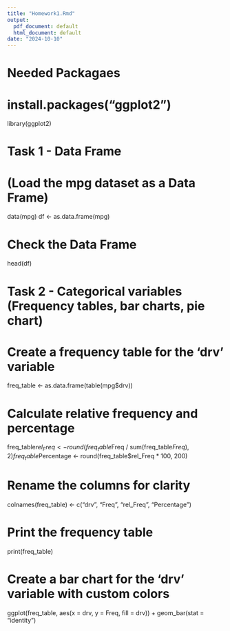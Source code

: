 ```yaml
---
title: "Homework1.Rmd"
output:
  pdf_document: default
  html_document: default
date: "2024-10-10"
---
```



# Needed Packagaes 
# install.packages("ggplot2")


library(ggplot2)


# Task 1 - Data Frame 

#   (Load the mpg dataset as a Data Frame)
data(mpg)
df <- as.data.frame(mpg)

# Check the Data Frame
head(df)




# Task 2 - Categorical variables (Frequency tables, bar charts, pie chart)

# Create a frequency table for the 'drv' variable
freq_table <- as.data.frame(table(mpg$drv))

# Calculate relative frequency and percentage
freq_table$rel_Freq <- round(freq_table$Freq / sum(freq_table$Freq), 2)
freq_table$Percentage <- round(freq_table$rel_Freq * 100, 200)

# Rename the columns for clarity
colnames(freq_table) <- c("drv", "Freq", "rel_Freq", "Percentage")

# Print the frequency table
print(freq_table)


# Create a bar chart for the 'drv' variable with custom colors
ggplot(freq_table, aes(x = drv, y = Freq, fill = drv)) +
  geom_bar(stat = "identity") 
  
  
  




